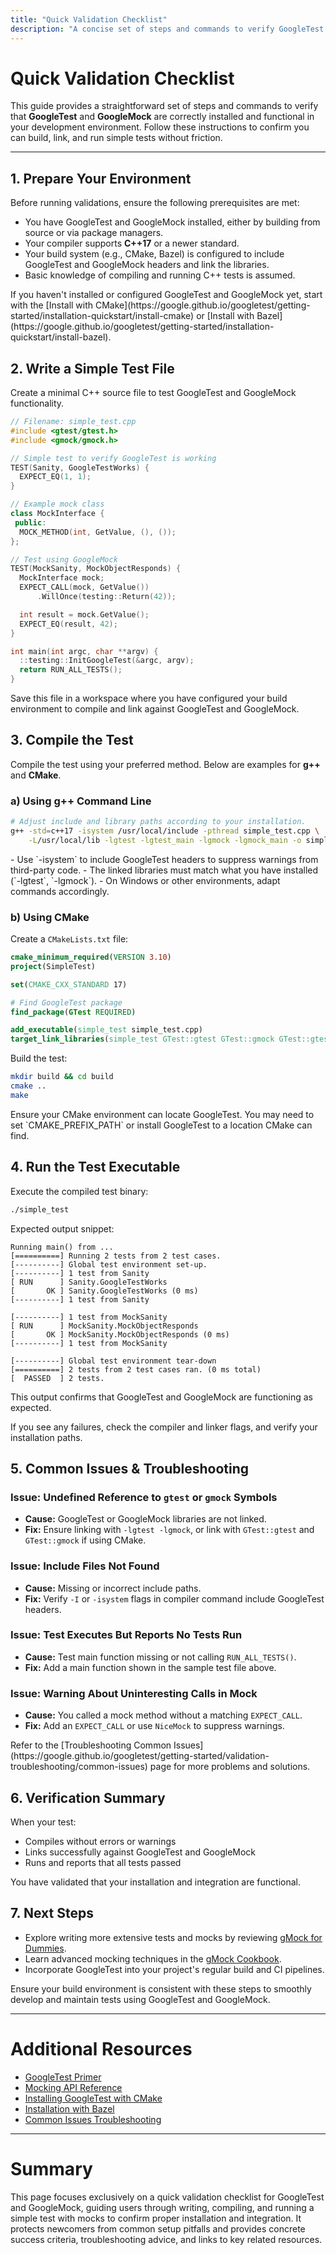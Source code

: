 ```yaml
---
title: "Quick Validation Checklist"
description: "A concise set of steps and commands to verify GoogleTest and GoogleMock are installed and functional—ensuring users can build, link, and execute sample tests without friction."
---
```


# Quick Validation Checklist

This guide provides a straightforward set of steps and commands to verify that **GoogleTest** and **GoogleMock** are correctly installed and functional in your development environment. Follow these instructions to confirm you can build, link, and run simple tests without friction.

---

## 1. Prepare Your Environment

Before running validations, ensure the following prerequisites are met:

- You have GoogleTest and GoogleMock installed, either by building from source or via package managers.
- Your compiler supports **C++17** or a newer standard.
- Your build system (e.g., CMake, Bazel) is configured to include GoogleTest and GoogleMock headers and link the libraries.
- Basic knowledge of compiling and running C++ tests is assumed.

<Tip>
If you haven't installed or configured GoogleTest and GoogleMock yet, start with the [Install with CMake](https://google.github.io/googletest/getting-started/installation-quickstart/install-cmake) or [Install with Bazel](https://google.github.io/googletest/getting-started/installation-quickstart/install-bazel).
</Tip>

## 2. Write a Simple Test File

Create a minimal C++ source file to test GoogleTest and GoogleMock functionality.

```cpp
// Filename: simple_test.cpp
#include <gtest/gtest.h>
#include <gmock/gmock.h>

// Simple test to verify GoogleTest is working
TEST(Sanity, GoogleTestWorks) {
  EXPECT_EQ(1, 1);
}

// Example mock class
class MockInterface {
 public:
  MOCK_METHOD(int, GetValue, (), ());
};

// Test using GoogleMock
TEST(MockSanity, MockObjectResponds) {
  MockInterface mock;
  EXPECT_CALL(mock, GetValue())
      .WillOnce(testing::Return(42));

  int result = mock.GetValue();
  EXPECT_EQ(result, 42);
}

int main(int argc, char **argv) {
  ::testing::InitGoogleTest(&argc, argv);
  return RUN_ALL_TESTS();
}
```

<Tip>
Save this file in a workspace where you have configured your build environment to compile and link against GoogleTest and GoogleMock.
</Tip>

## 3. Compile the Test

Compile the test using your preferred method. Below are examples for **g++** and **CMake**.

### a) Using g++ Command Line

```bash
# Adjust include and library paths according to your installation.
g++ -std=c++17 -isystem /usr/local/include -pthread simple_test.cpp \
    -L/usr/local/lib -lgtest -lgtest_main -lgmock -lgmock_main -o simple_test
```

<Tip>
- Use `-isystem` to include GoogleTest headers to suppress warnings from third-party code.
- The linked libraries must match what you have installed (`-lgtest`, `-lgmock`).
- On Windows or other environments, adapt commands accordingly.
</Tip>

### b) Using CMake

Create a `CMakeLists.txt` file:

```cmake
cmake_minimum_required(VERSION 3.10)
project(SimpleTest)

set(CMAKE_CXX_STANDARD 17)

# Find GoogleTest package
find_package(GTest REQUIRED)

add_executable(simple_test simple_test.cpp)
target_link_libraries(simple_test GTest::gtest GTest::gmock GTest::gtest_main GTest::gmock_main pthread)
```

Build the test:

```bash
mkdir build && cd build
cmake ..
make
```

<Tip>
Ensure your CMake environment can locate GoogleTest. You may need to set `CMAKE_PREFIX_PATH` or install GoogleTest to a location CMake can find.
</Tip>

## 4. Run the Test Executable

Execute the compiled test binary:

```bash
./simple_test
```

Expected output snippet:

```
Running main() from ...
[==========] Running 2 tests from 2 test cases.
[----------] Global test environment set-up.
[----------] 1 test from Sanity
[ RUN      ] Sanity.GoogleTestWorks
[       OK ] Sanity.GoogleTestWorks (0 ms)
[----------] 1 test from Sanity

[----------] 1 test from MockSanity
[ RUN      ] MockSanity.MockObjectResponds
[       OK ] MockSanity.MockObjectResponds (0 ms)
[----------] 1 test from MockSanity

[----------] Global test environment tear-down
[==========] 2 tests from 2 test cases ran. (0 ms total)
[  PASSED  ] 2 tests.
```

This output confirms that GoogleTest and GoogleMock are functioning as expected.

<Tip>
If you see any failures, check the compiler and linker flags, and verify your installation paths.
</Tip>

## 5. Common Issues & Troubleshooting

### Issue: Undefined Reference to `gtest` or `gmock` Symbols

- **Cause:** GoogleTest or GoogleMock libraries are not linked.
- **Fix:** Ensure linking with `-lgtest -lgmock`, or link with `GTest::gtest` and `GTest::gmock` if using CMake.

### Issue: Include Files Not Found

- **Cause:** Missing or incorrect include paths.
- **Fix:** Verify `-I` or `-isystem` flags in compiler command include GoogleTest headers.

### Issue: Test Executes But Reports No Tests Run

- **Cause:** Test main function missing or not calling `RUN_ALL_TESTS()`.
- **Fix:** Add a main function shown in the sample test file above.

### Issue: Warning About Uninteresting Calls in Mock

- **Cause:** You called a mock method without a matching `EXPECT_CALL`.
- **Fix:** Add an `EXPECT_CALL` or use `NiceMock` to suppress warnings.

<Tip>
Refer to the [Troubleshooting Common Issues](https://google.github.io/googletest/getting-started/validation-troubleshooting/common-issues) page for more problems and solutions.
</Tip>

## 6. Verification Summary

When your test:

- Compiles without errors or warnings
- Links successfully against GoogleTest and GoogleMock
- Runs and reports that all tests passed

You have validated that your installation and integration are functional.

## 7. Next Steps

- Explore writing more extensive tests and mocks by reviewing [gMock for Dummies](https://google.github.io/googletest/gmock_for_dummies.html).
- Learn advanced mocking techniques in the [gMock Cookbook](https://google.github.io/googletest/gmock_cook_book.html).
- Incorporate GoogleTest into your project's regular build and CI pipelines.

<Check>
Ensure your build environment is consistent with these steps to smoothly develop and maintain tests using GoogleTest and GoogleMock.
</Check>

---

# Additional Resources

- [GoogleTest Primer](https://google.github.io/googletest/primer.html)
- [Mocking API Reference](https://google.github.io/googletest/reference/mocking.html)
- [Installing GoogleTest with CMake](https://google.github.io/googletest/getting-started/installation-quickstart/install-cmake)
- [Installation with Bazel](https://google.github.io/googletest/getting-started/installation-quickstart/install-bazel)
- [Common Issues Troubleshooting](https://google.github.io/googletest/getting-started/validation-troubleshooting/common-issues)

---

# Summary
This page focuses exclusively on a quick validation checklist for GoogleTest and GoogleMock, guiding users through writing, compiling, and running a simple test with mocks to confirm proper installation and integration. It protects newcomers from common setup pitfalls and provides concrete success criteria, troubleshooting advice, and links to key related resources.
